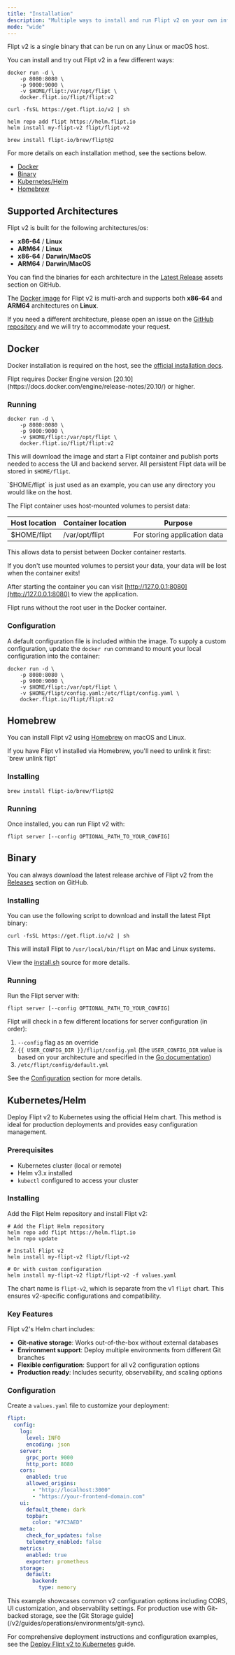 ```yaml
---
title: "Installation"
description: "Multiple ways to install and run Flipt v2 on your own infrastructure"
mode: "wide"
---
```


Flipt v2 is a single binary that can be run on any Linux or macOS host.

You can install and try out Flipt v2 in a few different ways:

<CodeGroup>

```console Docker
docker run -d \
    -p 8080:8080 \
    -p 9000:9000 \
    -v $HOME/flipt:/var/opt/flipt \
    docker.flipt.io/flipt/flipt:v2
```

```console Binary
curl -fsSL https://get.flipt.io/v2 | sh
```

```console Kubernetes/Helm
helm repo add flipt https://helm.flipt.io
helm install my-flipt-v2 flipt/flipt-v2
```

```console Homebrew
brew install flipt-io/brew/flipt@2
```

</CodeGroup>

For more details on each installation method, see the sections below.

- [Docker](#docker)
- [Binary](#binary)
- [Kubernetes/Helm](#kubernetes%2Fhelm)
- [Homebrew](#homebrew)

## Supported Architectures

Flipt v2 is built for the following architectures/os:

- **x86-64** / **Linux**
- **ARM64** / **Linux**
- **x86-64** / **Darwin/MacOS**
- **ARM64** / **Darwin/MacOS**

You can find the binaries for each architecture in the [Latest Release](https://github.com/flipt-io/flipt/releases/latest) assets section on GitHub.

The [Docker image](https://hub.docker.com/r/flipt/flipt/tags) for Flipt v2 is multi-arch and supports both **x86-64** and **ARM64** architectures on **Linux**.

If you need a different architecture, please open an issue on the [GitHub repository](https://github.com/flipt-io/flipt/issues) and we will try to accommodate your request.

## Docker

Docker installation is required on the host, see the [official installation docs](https://docs.docker.com/install/).

<Note>
  Flipt requires Docker Engine version
  [20.10](https://docs.docker.com/engine/release-notes/20.10/) or higher.
</Note>

### Running

```console
docker run -d \
    -p 8080:8080 \
    -p 9000:9000 \
    -v $HOME/flipt:/var/opt/flipt \
    docker.flipt.io/flipt/flipt:v2
```

This will download the image and start a Flipt container and publish ports
needed to access the UI and backend server. All persistent Flipt data will be
stored in `$HOME/flipt`.

<Info>
  `$HOME/flipt` is just used as an example, you can use any directory you would
  like on the host.
</Info>

The Flipt container uses host-mounted volumes to persist data:

| Host location | Container location | Purpose                      |
| ------------- | ------------------ | ---------------------------- |
| $HOME/flipt   | /var/opt/flipt     | For storing application data |

This allows data to persist between Docker container restarts.

<Warning>
  If you don't use mounted volumes to persist your data, your data will be lost
  when the container exits!
</Warning>

After starting the container you can visit [http://127.0.0.1:8080](http://127.0.0.1:8080) to view the
application.

<Note>Flipt runs without the root user in the Docker container.</Note>

### Configuration

A default configuration file is included within the image. To supply a custom configuration, update the `docker run` command to mount your local configuration into the container:

```console
docker run -d \
    -p 8080:8080 \
    -p 9000:9000 \
    -v $HOME/flipt:/var/opt/flipt \
    -v $HOME/flipt/config.yaml:/etc/flipt/config.yaml \
    docker.flipt.io/flipt/flipt:v2
```

## Homebrew

You can install Flipt v2 using [Homebrew](https://brew.sh/) on macOS and Linux.

<Note>
  If you have Flipt v1 installed via Homebrew, you'll need to unlink it first:
  `brew unlink flipt`
</Note>

### Installing

```console
brew install flipt-io/brew/flipt@2
```

### Running

Once installed, you can run Flipt v2 with:

```console
flipt server [--config OPTIONAL_PATH_TO_YOUR_CONFIG]
```

## Binary

You can always download the latest release archive of Flipt v2 from the
[Releases](https://github.com/flipt-io/flipt/releases) section on GitHub.

### Installing

You can use the following script to download and install the latest Flipt binary:

```console
curl -fsSL https://get.flipt.io/v2 | sh
```

This will install Flipt to `/usr/local/bin/flipt` on Mac and Linux systems.

View the [install.sh](https://github.com/flipt-io/flipt/blob/v2/install.sh) source for more details.

### Running

Run the Flipt server with:

```console
flipt server [--config OPTIONAL_PATH_TO_YOUR_CONFIG]
```

Flipt will check in a few different locations for server configuration (in order):

1. `--config` flag as an override
2. `{{ USER_CONFIG_DIR }}/flipt/config.yml` (the `USER_CONFIG_DIR` value is based on your architecture and specified in the [Go documentation](https://pkg.go.dev/os#UserConfigDir))
3. `/etc/flipt/config/default.yml`

See the [Configuration](/v2/configuration/overview) section for more details.

## Kubernetes/Helm

Deploy Flipt v2 to Kubernetes using the official Helm chart. This method is ideal for production deployments and provides easy configuration management.

### Prerequisites

- Kubernetes cluster (local or remote)
- Helm v3.x installed
- `kubectl` configured to access your cluster

### Installing

Add the Flipt Helm repository and install Flipt v2:

```console
# Add the Flipt Helm repository
helm repo add flipt https://helm.flipt.io
helm repo update

# Install Flipt v2
helm install my-flipt-v2 flipt/flipt-v2

# Or with custom configuration
helm install my-flipt-v2 flipt/flipt-v2 -f values.yaml
```

<Note>

The chart name is `flipt-v2`, which is separate from the v1 `flipt` chart.
This ensures v2-specific configurations and compatibility.

</Note>

### Key Features

Flipt v2's Helm chart includes:

- **Git-native storage**: Works out-of-the-box without external databases
- **Environment support**: Deploy multiple environments from different Git branches
- **Flexible configuration**: Support for all v2 configuration options
- **Production ready**: Includes security, observability, and scaling options

### Configuration

Create a `values.yaml` file to customize your deployment:

```yaml
flipt:
  config:
    log:
      level: INFO
      encoding: json
    server:
      grpc_port: 9000
      http_port: 8080
    cors:
      enabled: true
      allowed_origins:
        - "http://localhost:3000"
        - "https://your-frontend-domain.com"
    ui:
      default_theme: dark
      topbar:
        color: "#7C3AED"
    meta:
      check_for_updates: false
      telemetry_enabled: false
    metrics:
      enabled: true
      exporter: prometheus
    storage:
      default:
        backend:
          type: memory
```

<Note>
  This example showcases common v2 configuration options including CORS, UI
  customization, and observability settings. For production use with Git-backed
  storage, see the [Git Storage
  guide](/v2/guides/operations/environments/git-sync).
</Note>

For comprehensive deployment instructions and configuration examples, see the [Deploy Flipt v2 to Kubernetes](/v2/guides/operations/deployment/deploy-to-kubernetes) guide.
